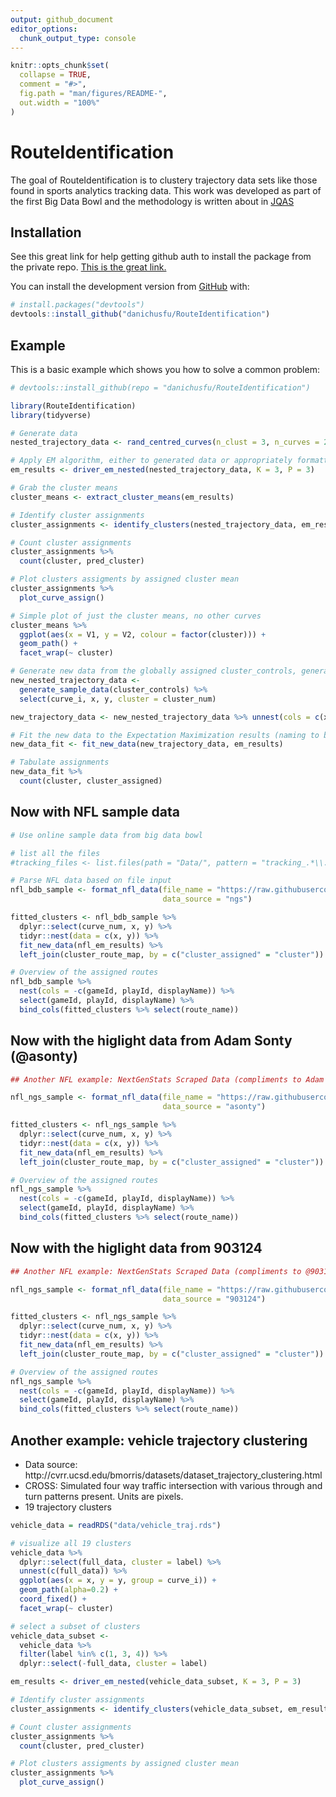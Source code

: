 ```yaml
---
output: github_document
editor_options: 
  chunk_output_type: console
---
```


<!-- README.md is generated from README.Rmd. Please edit that file -->

```r
knitr::opts_chunk$set(
  collapse = TRUE,
  comment = "#>",
  fig.path = "man/figures/README-",
  out.width = "100%"
)
```
# RouteIdentification

<!-- badges: start -->
<!-- badges: end -->

The goal of RouteIdentification is to clustery trajectory data sets like those found in sports analytics tracking data. This work was developed as part of the first Big Data Bowl and the methodology is written about in [JQAS](https://www.degruyter.com/view/j/jqas.ahead-of-print/jqas-2019-0047/jqas-2019-0047.xml?format=INT)

## Installation

<!--You can install the released version of RouteIdentification from [CRAN](https://CRAN.R-project.org) with:

``` r
install.packages("RouteIdentification")
```
 -->
 
See this great link for help getting github auth to install the package from the private repo. [This is the great link.](https://happygitwithr.com/github-pat.html)
 
You can install the development version from [GitHub](https://github.com/) with:

``` r
# install.packages("devtools")
devtools::install_github("danichusfu/RouteIdentification")
```
## Example

This is a basic example which shows you how to solve a common problem:

```r
# devtools::install_github(repo = "danichusfu/RouteIdentification")

library(RouteIdentification)
library(tidyverse)

# Generate data
nested_trajectory_data <- rand_centred_curves(n_clust = 3, n_curves = 20)

# Apply EM algorithm, either to generated data or appropriately formatted data
em_results <- driver_em_nested(nested_trajectory_data, K = 3, P = 3)

# Grab the cluster means
cluster_means <- extract_cluster_means(em_results)

# Identify cluster assignments
cluster_assignments <- identify_clusters(nested_trajectory_data, em_results)

# Count cluster assignments
cluster_assignments %>%
  count(cluster, pred_cluster)

# Plot clusters assigments by assigned cluster mean
cluster_assignments %>%
  plot_curve_assign()

# Simple plot of just the cluster means, no other curves
cluster_means %>%
  ggplot(aes(x = V1, y = V2, colour = factor(cluster))) +
  geom_path() +
  facet_wrap(~ cluster)

# Generate new data from the globally assigned cluster_controls, generated in rand_centred_curves()
new_nested_trajectory_data <-
  generate_sample_data(cluster_controls) %>%
  select(curve_i, x, y, cluster = cluster_num)

new_trajectory_data <- new_nested_trajectory_data %>% unnest(cols = c(x, y))

# Fit the new data to the Expectation Maximization results (naming to be updated)
new_data_fit <- fit_new_data(new_trajectory_data, em_results)

# Tabulate assignments
new_data_fit %>%
  count(cluster, cluster_assigned)

```


## Now with NFL sample data


```r
# Use online sample data from big data bowl

# list all the files
#tracking_files <- list.files(path = "Data/", pattern = "tracking_.*\\.csv")

# Parse NFL data based on file input
nfl_bdb_sample <- format_nfl_data(file_name = "https://raw.githubusercontent.com/nfl-football-ops/Big-Data-Bowl/master/Data/tracking_gameId_2017090700.csv",
                                  data_source = "ngs")

fitted_clusters <- nfl_bdb_sample %>%
  dplyr::select(curve_num, x, y) %>%
  tidyr::nest(data = c(x, y)) %>%
  fit_new_data(nfl_em_results) %>%
  left_join(cluster_route_map, by = c("cluster_assigned" = "cluster"))

# Overview of the assigned routes
nfl_bdb_sample %>%
  nest(cols = -c(gameId, playId, displayName)) %>%
  select(gameId, playId, displayName) %>%
  bind_cols(fitted_clusters %>% select(route_name))
```


## Now with the higlight data from Adam Sonty (@asonty)


```r
## Another NFL example: NextGenStats Scraped Data (compliments to Adam Sonty)

nfl_ngs_sample <- format_nfl_data(file_name = "https://raw.githubusercontent.com/asonty/ngs_highlights/master/play_data/2019_SEA_2020011201_3443.tsv",
                                  data_source = "asonty")

fitted_clusters <- nfl_ngs_sample %>%
  dplyr::select(curve_num, x, y) %>%
  tidyr::nest(data = c(x, y)) %>%
  fit_new_data(nfl_em_results) %>%
  left_join(cluster_route_map, by = c("cluster_assigned" = "cluster"))

# Overview of the assigned routes
nfl_ngs_sample %>%
  nest(cols = -c(gameId, playId, displayName)) %>%
  select(gameId, playId, displayName) %>%
  bind_cols(fitted_clusters %>% select(route_name))


```

## Now with the higlight data from 903124


```r
## Another NFL example: NextGenStats Scraped Data (compliments to @903124S)

nfl_ngs_sample <- format_nfl_data(file_name = "https://raw.githubusercontent.com/danichusfu/NFL_Highlight_Tracking/master/Highlight_19_post.csv",
                                  data_source = "903124")

fitted_clusters <- nfl_ngs_sample %>%
  dplyr::select(curve_num, x, y) %>%
  tidyr::nest(data = c(x, y)) %>%
  fit_new_data(nfl_em_results) %>%
  left_join(cluster_route_map, by = c("cluster_assigned" = "cluster"))

# Overview of the assigned routes
nfl_ngs_sample %>%
  nest(cols = -c(gameId, playId, displayName)) %>%
  select(gameId, playId, displayName) %>%
  bind_cols(fitted_clusters %>% select(route_name))


```

## Another example: vehicle trajectory clustering

- Data source: http://cvrr.ucsd.edu/bmorris/datasets/dataset_trajectory_clustering.html
- CROSS: Simulated four way traffic intersection with various through and turn patterns present. Units are pixels.
- 19 trajectory clusters

```r
vehicle_data = readRDS("data/vehicle_traj.rds")

# visualize all 19 clusters 
vehicle_data %>% 
  dplyr::select(full_data, cluster = label) %>% 
  unnest(c(full_data)) %>% 
  ggplot(aes(x = x, y = y, group = curve_i)) + 
  geom_path(alpha=0.2) + 
  coord_fixed() +
  facet_wrap(~ cluster)

# select a subset of clusters
vehicle_data_subset <- 
  vehicle_data %>% 
  filter(label %in% c(1, 3, 4)) %>% 
  dplyr::select(-full_data, cluster = label)

em_results <- driver_em_nested(vehicle_data_subset, K = 3, P = 3)

# Identify cluster assignments
cluster_assignments <- identify_clusters(vehicle_data_subset, em_results)

# Count cluster assignments
cluster_assignments %>%
  count(cluster, pred_cluster)

# Plot clusters assigments by assigned cluster mean
cluster_assignments %>%
  plot_curve_assign()

```


